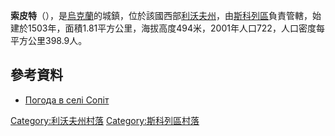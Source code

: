 {{coord|49|8|27|N|23|22|52|E|scale:100000|display=title}}

'''索皮特'''（{{lang-uk|Сопіт}}），是[[烏克蘭|烏克蘭]]的城鎮，位於該國西部[[利沃夫州|利沃夫州]]，由[[斯科列區|斯科列區]]負責管轄，始建於1503年，面積1.81平方公里，海拔高度494米，2001年人口722，人口密度每平方公里398.9人。

==參考資料==
* [http://weather.in.ua/ua/l'vovskaja/24538 Погода в селі Сопіт] {{Wayback|url=http://weather.in.ua/ua/l%27vovskaja/24538 |date=20160305074657 }}

[[Category:利沃夫州村落|Category:利沃夫州村落]]
[[Category:斯科列區村落|Category:斯科列區村落]]


{{Lviv-geo-stub}}